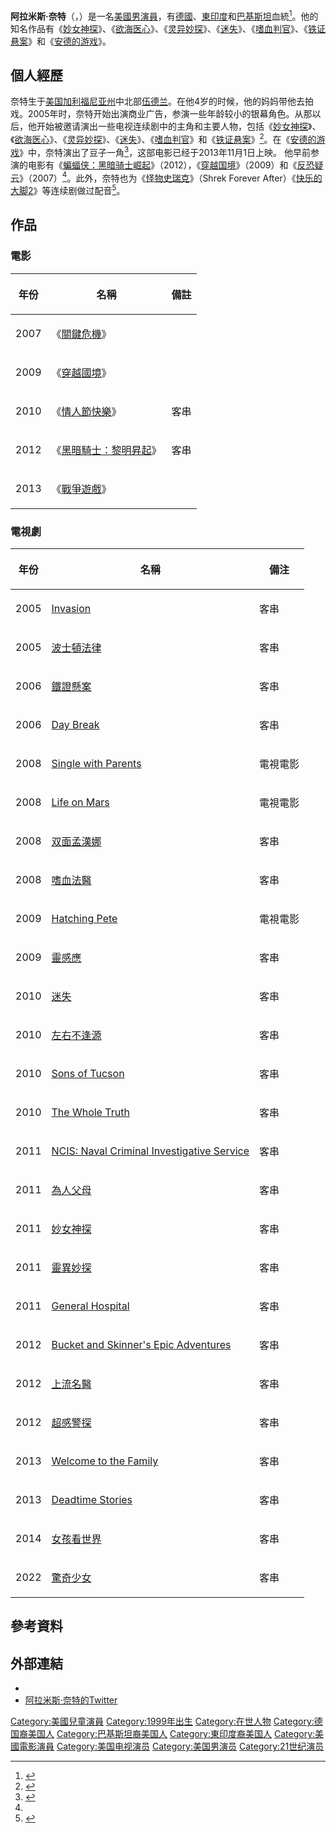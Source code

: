 {{noteTA
|G1=Show
|G2=Movie
|1=zh-tw:戰爭遊戲; zh-hk:宇宙生還戰—安達的戰爭遊戲; zh-cn:安德的游戏;
}}
{{Infobox entertainer
| type=男演員
| name         = 阿拉米斯·奈特<br/>Aramis Knight
| image        = 
| imagesize    = 
| caption      = 
| birth_name    = 
| birth_date    = {{birth date|1999|10|3}}
| birth_place   = {{US}}[[加利福尼亚州|加利福尼亚州]][[伍德兰|伍德兰]]
| death_date    = 
| death_place   = 
| years_active = 2013–至今
| signature    = 
}}

'''阿拉米斯·奈特'''（{{lang-en|'''Aramis Knight'''}}，{{bd|1999年|10月3日|catidx=Stone}}）是一名[[美國|美國]][[男演員|男演員]]，有[[德國|德國]]、[[東印度|東印度]]和[[巴基斯坦|巴基斯坦]]血統<ref name=officialsite>{{cite web|url=http://www.aramisknight.com/home/index.php?location=bio|title=Bio|work=Aramis Knight official website|accessdate=May 21, 2014|deadurl=yes|archiveurl=https://web.archive.org/web/20131022235752/http://aramisknight.com/home/index.php?location=bio|archivedate=2013-10-22}}</ref>。他的知名作品有《[[妙女神探|妙女神探]]》、《[[欲海医心|欲海医心]]》、《[[灵异妙探|灵异妙探]]》、《[[迷失|迷失]]》、《[[嗜血判官|嗜血判官]]》、《[[铁证悬案|铁证悬案]]》和《[[安德的游戏|安德的游戏]]》。

== 個人經歷 ==
奈特生于[[美国|美国]][[加利福尼亚州|加利福尼亚州]]中北部[[伍德兰|伍德兰]]。在他4岁的时候，他的妈妈带他去拍戏。2005年时，奈特开始出演商业广告，参演一些年龄较小的银幕角色。从那以后，他开始被邀请演出一些电视连续剧中的主角和主要人物，包括《[[妙女神探|妙女神探]]》、《[[欲海医心|欲海医心]]》、《[[灵异妙探|灵异妙探]]》、《[[迷失|迷失]]》、《[[嗜血判官|嗜血判官]]》和《[[铁证悬案|铁证悬案]]》<ref name=movieweb>{{cite web|url=http://www.movieweb.com/person/aramis-knight/credits|title=Aramis Knight credits|work=[[MovieWeb|MovieWeb]]|accessdate=February 20, 2012|archive-date=2014-02-21|archive-url=https://web.archive.org/web/20140221065122/http://www.movieweb.com/person/aramis-knight/credits|dead-url=no}}</ref>。在《[[安德的游戏|安德的游戏]]》中，奈特演出了豆子一角<ref name=variety>{{cite web|first=Jeff|last=Sneider|date=December 21, 2011|work=[[Variety_(magazine)|Variety]]|url=http://www.variety.com/article/VR1118047827|title=Harrison Ford locked for ''Ender's Game''|accessdate=February 20, 2012|archive-date=2012-11-18|archive-url=https://web.archive.org/web/20121118212008/http://www.variety.com/article/VR1118047827|dead-url=no}}</ref>，这部电影已经于2013年11月1日上映。
他早前参演的电影有《[[蝙蝠侠：黑暗骑士崛起|蝙蝠侠：黑暗骑士崛起]]》（2012），《[[穿越国境|穿越国境]]》（2009）和《[[反恐疑云|反恐疑云]]》（2007）<ref name=movieweb/>。此外，奈特也为《[[怪物史瑞克|怪物史瑞克]]》（Shrek Forever After）《[[快乐的大脚2|快乐的大脚2]]》等连续剧做过配音<ref name="Paramount: Shrek Forever After Credits">{{cite web|url=http://www.paramount.com/webmaster/assets/synopsis/32/SHREK%20FOREVER%20AFTER%20End%20Credits.pdf|title=Paramount: Shrek Forever After Credits|deadurl=yes|archiveurl=https://web.archive.org/web/20130810060822/http://www.paramount.com/webmaster/assets/synopsis/32/SHREK%20FOREVER%20AFTER%20End%20Credits.pdf|archivedate=2013-08-10}}</ref>。

== 作品 ==
=== 電影 ===
{| class="wikitable sortable"
|-
! 年份 !! 名稱 !! 備註
|-
| 2007 || 《[[關鍵危機|關鍵危機]]》 || 
|-
| 2009 || 《[[穿越國境|穿越國境]]》 || 
|-
| 2010 || 《[[情人節快樂|情人節快樂]]》 || 客串
|-
| 2012 || 《[[黑暗騎士：黎明昇起|黑暗騎士：黎明昇起]]》 || 客串
|-
| 2013 || 《[[戰爭遊戲|戰爭遊戲]]》 || 
|}

=== 電視劇 ===
{| class="wikitable sortable"
|-
! 年份 !! 名稱 !! 備注
|-
| 2005 || [[Invasion|Invasion]] || 客串
|-
| 2005 || [[波士頓法律|波士頓法律]] || 客串
|-
| 2006 || [[鐵證懸案|鐵證懸案]] || 客串
|-
| 2006 || [[Day_Break|Day Break]] || 客串
|-
| 2008 || [[Single_with_Parents|Single with Parents]] || 電視電影
|-
| 2008 || [[Life_on_Mars|Life on Mars]] || 電視電影
|-
| 2008 || [[双面孟漢娜|双面孟漢娜]] || 客串
|-
| 2008 || [[嗜血法醫|嗜血法醫]] || 客串
|-
| 2009 || [[Hatching_Pete|Hatching Pete]] || 電視電影
|-
| 2009 || [[靈感應|靈感應]] || 客串
|-
| 2010 || [[迷失|迷失]] || 客串
|-
| 2010 || [[左右不逢源|左右不逢源]] || 客串
|-
| 2010 || [[Sons_of_Tucson|Sons of Tucson]] || 客串
|-
| 2010 || [[The_Whole_Truth|The Whole Truth]] || 客串
|-
| 2011 || [[NCIS:_Naval_Criminal_Investigative_Service|NCIS: Naval Criminal Investigative Service]] || 客串
|-
| 2011 || [[為人父母|為人父母]] || 客串
|-
| 2011 || [[妙女神探|妙女神探]] || 客串
|-
| 2011 || [[靈異妙探|靈異妙探]] || 客串
|-
| 2011 || [[General_Hospital|General Hospital]] || 客串
|-
| 2012 || [[Bucket_and_Skinner's_Epic_Adventures|Bucket and Skinner's Epic Adventures]] || 客串
|-
| 2012 || [[上流名醫|上流名醫]] || 客串
|-
| 2012 || [[超感警探|超感警探]] || 客串
|-
| 2013 || [[Welcome_to_the_Family|Welcome to the Family]] || 客串
|-
| 2013 || [[Deadtime_Stories|Deadtime Stories]] || 客串
|-
| 2014 || [[女孩看世界|女孩看世界]] || 客串
|-
| 2022 || [[驚奇少女_(電視劇)|驚奇少女]]|| 客串
|}

== 參考資料 ==
{{Reflist}}

== 外部連結 ==
* {{imdb|2026536}}
*[https://mobile.twitter.com/AramisKnight88 阿拉米斯·奈特的Twitter] {{Wayback|url=https://mobile.twitter.com/AramisKnight88 |date=20140715005952 }}

{{DEFAULTSORT: Knight}}
[[Category:美國兒童演員|Category:美國兒童演員]]
[[Category:1999年出生|Category:1999年出生]]
[[Category:在世人物|Category:在世人物]]
[[Category:德国裔美国人|Category:德国裔美国人]]
[[Category:巴基斯坦裔美国人|Category:巴基斯坦裔美国人]]
[[Category:東印度裔美国人|Category:東印度裔美国人]]
[[Category:美國電影演員|Category:美國電影演員]]
[[Category:美国电视演员|Category:美国电视演员]]
[[Category:美国男演员|Category:美国男演员]]
[[Category:21世纪演员|Category:21世纪演员]]